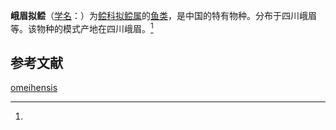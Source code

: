 {{Speciesbox
| name = 峨眉拟鲿
| status = 
| status_system = 
| image = 
| genus = Pseudobagrus
| species = omeihensis
| authority = (Nichols, 1941)<ref name='id6617'>{{cite web| url =http://www.bioinfo.cn/db05/BjdwSpecies.php?action=view&id=6617| title =峨眉拟鲿| work =《中国动物物种编目数据库》| publisher =中国科学院微生物研究所| author =中国科学院动物研究所| accessdate =2009-04-11| deadurl =yes| archiveurl =https://web.archive.org/web/20160305042652/http://www.bioinfo.cn/db05/BjdwSpecies.php?action=view&id=6617| archivedate =2016-03-05}}</ref>
}}

'''峨眉拟鲿'''（[[学名|学名]]：{{lang|la|''Pseudobagrus omeihensis''}}）为[[鲿科|鲿科]][[拟鲿属|拟鲿属]]的[[鱼类|鱼类]]，是中国的特有物种。分布于四川峨眉等。该物种的模式产地在四川峨眉。<ref name='id6617'/>

== 参考文献 ==
{{reflist}}

{{Wikispecies|Pseudobagrus omeihensis}}
{{Taxonbar|from=Q3762666}}

[[Category:拟鲿属|omeihensis]]


{{鯰形目小作品}}